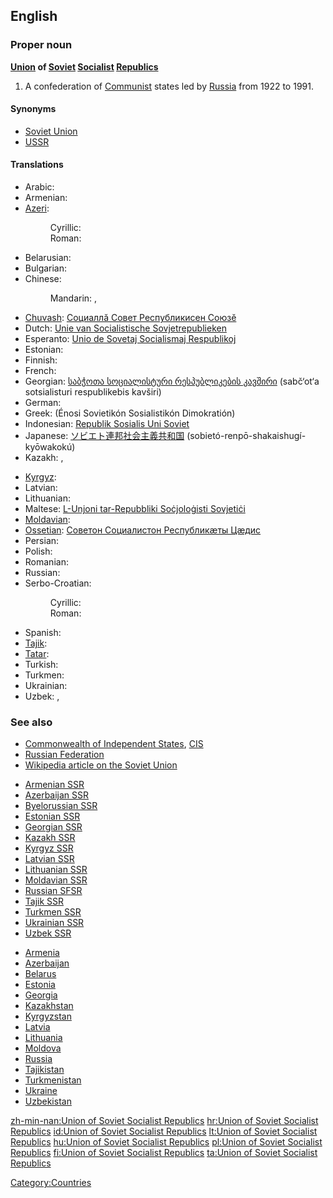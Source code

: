 ==English==

===Proper noun===
'''[[union|Union]] of [[Soviet]] [[Socialist]] [[republic|Republic]]s'''

# A confederation of [[Communist]] states led by [[Russia]] from 1922 to 1991.

====Synonyms====
* [[Soviet Union]]
* [[USSR]]

====Translations====
{{trans-top|a confederation of Communist states}}
* Arabic: {{t|ar|اتحاد الجمهوريات السوفيتية الاشتراكية|m|sc=Arab}}
* Armenian: {{t-|hy|Սովետական Սոցիալիստական Հանրապետությունների Միություն|tr=Sovetakan Soc'ialistakan Hanrapetut'yunneri Miut'yun}}
* [[Azeri]]:
*: Cyrillic: {{t-|az|Совет Сосиалист Республикалары Иттифагы|sc=Cyrl|xs=Azeri}}
*: Roman: {{t-|az|Sovet Sosialist Respublikaları İttifaqı|xs=Azeri}}
* Belarusian: {{t|be|Саюз Савецкіх Сацыялістычных Рэспублік|m|tr=Sajúz Savéckix Sacyjalistýčnyx Respúblik}}
* Bulgarian: {{t|bg|Съюз на съветските социалистически републики|m|tr=Sǎjúz na sǎvétskite socialistíčeski repúbliki|sc=Cyrl}}
* Chinese:
*: Mandarin: {{t|zh|蘇維埃社會主義共和國聯盟|sc=Hani}}, {{t|zh|苏维埃社会主义共和国联盟|tr=Sūwéi'āi Shèhuìzhǔyì Gònghéguó Liánméng|sc=Hani}}
* [[Chuvash]]: [[Социаллă Совет Республикисен Союзĕ]]
* Dutch: [[Unie van Socialistische Sovjetrepublieken]]
* Esperanto: [[Unio de Sovetaj Socialismaj Respublikoj]]
* Estonian: {{t|et|Nõukogude Sotsialistlike Vabariikide Liit}}
* Finnish: {{t+|fi|Sosialististen neuvostotasavaltojen liitto}}
* French: {{t-|fr|Union des Républiques Socialistes Soviétiques}}
* Georgian: [[საბჭოთა სოციალისტური რესპუბლიკების კავშირი]] (sabč‘ot‘a sotsialisturi respublikebis kavširi)
* German: {{t+|de|Union der Sozialistischen Sowjetrepubliken}}
* Greek: {{t-|el|Ένωση Σοβιετικών Σοσιαλιστικών Δημοκρατιών|f}} (Énosi Sovietikón Sosialistikón Dimokratión)
* Indonesian: [[Republik Sosialis Uni Soviet]]
* Japanese: [[ソビエト]][[連邦]][[社会主義]][[共和国]] (sobietó-renpō-shakaishugí-kyōwakokú)
* Kazakh: {{t|kk|Советтік Социалистік Республикалар Одағы|sc=Cyrl}}, {{t|kk|Кеңестік Социалистік Республикалар Одағы|sc=Cyrl}}
{{trans-mid}}
* [[Kyrgyz]]: {{t|ky|Советтик Социалисттик Республикалар Союзу|sc=Cyrl}}
* Latvian: {{t|lv|Padomju Sociālistisko Republiku Savienība}}
* Lithuanian: {{t+|lt|Tarybų Socialistinių Respublikų Sąjunga|xs=Lithuanian}}
* Maltese: [[L-Unjoni tar-Repubbliki Soċjoloġisti Sovjetiċi]]
* [[Moldavian]]: {{t|mo|Униуня Републичилор Советиче Сочиалисте|f|tr=Uniunea Republicilor Sovietice Socialiste|sc=Cyrl}}
* [[Ossetian]]: [[Советон Социалистон Республикæты Цæдис]]
* Persian: {{t|fa|اتحاد جماهیر شوروی سوسیالیستی|tr=ettehâd-e jamâhir-e šuravi-ye sosiyâlisti|xs=Persian}}
* Polish: {{t+|pl|Związek Socjalistycznych Republik Radzieckich}}
* Romanian: {{t|ro|Uniunea Republicilor Sovietice Socialiste|f}}
* Russian: {{t+|ru|Союз Советских Социалистических Республик|m|tr=Sojúz Sovétskix Socialistíčeskix Respúblik}}
* Serbo-Croatian:
*: Cyrillic: {{t|sh|Савез Совјетских Социјалистичких Република#Serbian|Савез Совјетских Социјалистичких Република|m|sc=Cyrl}}
*: Roman: {{t|sh|Savez Sovjetskih Socijalističkih Republika#Serbian|Savez Sovjetskih Socijalističkih Republika|m}}
* Spanish: {{t|es|Unión de Repúblicas Socialistas Soviéticas|f}}
* [[Tajik]]: {{t|tg|Иттиҳоди Ҷумҳуриҳои Сосиалистии Шӯравӣ|tr=Ittihod-i Jumhuriho-yi Sosialisti-i Šūravī|sc=Cyrl|xs=Tajik}}
* [[Tatar]]: {{t|tt|Совет Социалистик Республикалар Союзы|tr=Sovet Socialistik Respublikalar Sojuzy|sc=Cyrl}}
* Turkish: {{t+|tr|Sovyet Sosyalist Cumhuriyetler Birliği}}
* Turkmen: {{t|tk|Совет Социалистик Республикалары Союзы|tr=Sovet Socialistik Respublikalary Sojuzy}}
* Ukrainian: {{t|uk|Союз Радянських Соціалістичних Республік|m|tr=Sojúz Radjáns’kyx Socijalistýčnyx Respúblik|sc=Cyrl}}
* Uzbek:  {{t|uz|Sovet Socialistik Respublikalari Ittifoqi}}, {{t|uz|Совет Социалистик Республикалари Иттифоқи|sc=Cyrl}}
{{trans-bottom}}

===See also===
* [[Commonwealth of Independent States]], [[CIS]]
* [[Russian Federation]]
* [[w:Soviet Union|Wikipedia article on the Soviet Union]]
{{top2}}
* [[Armenian SSR]]
* [[Azerbaijan SSR]]
* [[Byelorussian SSR]]
* [[Estonian SSR]]
* [[Georgian SSR]]
* [[Kazakh SSR]]
* [[Kyrgyz SSR]]
* [[Latvian SSR]]
* [[Lithuanian SSR]]
* [[Moldavian SSR]]
* [[Russian SFSR]]
* [[Tajik SSR]]
* [[Turkmen SSR]]
* [[Ukrainian SSR]]
* [[Uzbek SSR]]
{{mid2}}
* [[Armenia]]
* [[Azerbaijan]]
* [[Belarus]]
* [[Estonia]]
* [[Georgia]]
* [[Kazakhstan]]
* [[Kyrgyzstan]]
* [[Latvia]]
* [[Lithuania]]
* [[Moldova]]
* [[Russia]]
* [[Tajikistan]]
* [[Turkmenistan]]
* [[Ukraine]]
* [[Uzbekistan]]
{{bottom2}}

[[Category:Countries]]

[[zh-min-nan:Union of Soviet Socialist Republics]]
[[hr:Union of Soviet Socialist Republics]]
[[id:Union of Soviet Socialist Republics]]
[[lt:Union of Soviet Socialist Republics]]
[[hu:Union of Soviet Socialist Republics]]
[[pl:Union of Soviet Socialist Republics]]
[[fi:Union of Soviet Socialist Republics]]
[[ta:Union of Soviet Socialist Republics]]
